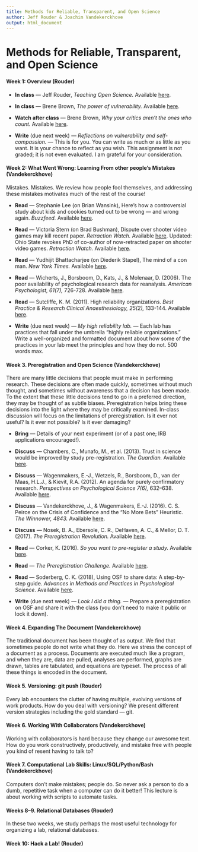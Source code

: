 ```yaml
---
title: Methods for Reliable, Transparent, and Open Science 
author: Jeff Rouder & Joachim Vandekerckhove 
output: html_document
---
```


# Methods for Reliable, Transparent, and Open Science 

#### Week 1: **Overview** (Rouder)

- **In class** --- Jeff Rouder, *Teaching Open Science.* Available [here](https://osf.io/wu8nq/).

- **In class** --- Brene Brown, *The power of vulnerability.* Available [here](https://www.ted.com/talks/brene_brown_on_vulnerability).

- **Watch after class** --- Brene Brown, *Why your critics aren't the ones who count.* Available [here](http://99u.com/videos/20052/brene-brown-stop-focusing-on-your-critics).

- **Write** (due next week) --- *Reflections on vulnerability and self-compassion.* --- This is for you.  You can write as much or as little as you want.  It is your chance to reflect as you wish.  This assignment is not graded; it is not even evaluated.  I am grateful for your consideration.

#### Week 2: **What Went Wrong: Learning From other people's Mistakes** (Vandekerckhove)

Mistakes. Mistakes.  We review how people fool themselves, and addressing these mistakes motivates much of the rest of the course!

- **Read** --- Stephanie Lee (on Brian Wansink), Here’s how a controversial study about kids and cookies turned out to be wrong — and wrong again. *Buzzfeed.* Available [here](https://www.buzzfeed.com/stephaniemlee/who-really-ate-the-apples-though?utm_term=.nlBadBdW3#.srB59g9L2).

- **Read** ---  Victoria Stern (on Brad Bushman), Dispute over shooter video games may kill recent paper. *Retraction Watch.* Available [here](http://retractionwatch.com/2016/12/09/dispute-shooter-video-games-may-kill-recent-paper/).
Updated: Ohio State revokes PhD of co-author of now-retracted paper on shooter video games. *Retraction Watch.* Available [here](http://retractionwatch.com/2017/08/25/co-author-now-retracted-paper-shooter-video-games-may-phd-revoked/).

- **Read** --- Yudhijit Bhattacharjee (on Diederik Stapel), The mind of a con man. *New York Times.* Available [here](http://www.nytimes.com/2013/04/28/magazine/diederik-stapels-audacious-academic-fraud.html?pagewanted=all).

- **Read** --- Wicherts, J., Borsboom, D., Kats, J., & Molenaar, D. (2006). The poor availability of psychological research data for reanalysis. *American Psychologist, 61(7),* 726-728. Available [here](https://github.com/rouderj/transparent-science-course/blob/master/readings/wicherts2006.pdf).

- **Read** --- Sutcliffe, K. M. (2011). High reliability organizations. *Best Practice & Research Clinical Anaesthesiology, 25(2),* 133-144. Available [here](https://github.com/rouderj/transparent-science-course/blob/master/readings/sutcliffe2011.pdf).

- **Write** (due next week) --- *My high reliability lab.* --- Each lab has practices that fall under the umbrella "highly reliable organizations."  Write a well-organized and formatted document about how some of the practices in your lab meet the principles and how they do not. 500 words max.

#### Week 3.  **Preregistration and Open Science**  (Vandekerckhove)

There are many little decisions that people must make in performing research. These decisions are often made quickly, sometimes without much thought, and sometimes without awareness that a decision has been made.  To the extent that these little decisions tend to go in a preferred direction, they may be thought of as subtle biases.   Preregistration helps bring these decisions into the light where they may be critically examined. In-class discussion will focus on the limitations of preregistration. Is it ever not useful? Is it ever not possible? Is it ever damaging?

- **Bring** --- Details of your next experiment (or of a past one; IRB applications encouraged!).

- **Discuss** --- Chambers, C., Munafo, M., et al. (2013). Trust in science would be improved by study pre-registration. *The Guardian.* Available [here](https://www.theguardian.com/science/blog/2013/jun/05/trust-in-science-study-pre-registration).

- **Discuss** --- Wagenmakers, E.-J., Wetzels, R., Borsboom, D., van der Maas, H.L.J., & Kievit, R.A. (2012). An agenda for purely confirmatory research. *Perspectives on Psychological Science 7(6),* 632–638. Available [here](https://github.com/rouderj/transparent-science-course/blob/master/readings/wagenmakers2012.pdf).

- **Discuss** --- Vandekerckhove, J., & Wagenmakers, E.-J. (2016). C. S. Peirce on the Crisis of Confidence and the "No More Bets" Heuristic. *The Winnower, 4843.* Available [here](https://github.com/rouderj/transparent-science-course/blob/master/readings/vandekerckhove2016.pdf).
 
- **Discuss** --- Nosek, B. A., Ebersole, C. R., DeHaven, A. C., & Mellor, D. T. (2017). *The Preregistration Revolution.* Available [here](https://osf.io/2dxu5).

- **Read** --- Corker, K. (2016). *So you want to pre-register a study.* Available [here](https://scienceofpsych.wordpress.com/2016/02/05/so-you-want-to-pre-register-a-study/).

- **Read** --- *The Preregistration Challenge.* Available [here](https://cos.io/prereg/).

- **Read** --- Soderberg, C. K. (2018), Using OSF to share data: A step-by-step guide. *Advances in Methods and Practices in Psychological Science*. Available [here](https://github.com/rouderj/transparent-science-course/blob/master/readings/soderberg2018.pdf).

- **Write** (due next week) --- *Look I did a thing.* --- Prepare a preregistration on OSF and share it with the class (you don't need to make it public or lock it down).

#### Week 4. **Expanding The Document** (Vandekerckhove)

The traditional document has been thought of as output.  We find that sometimes people do not write what they do.  Here we stress the concept of a document as a process.  Documents are executed much like a program, and when they are, data are pulled, analyses are performed, graphs are drawn, tables are tabulated, and equations are typeset.  The process of all these things is encoded in the document.

#### Week 5. **Versioning: git push** (Rouder)

Every lab encounters the clutter of having multiple, evolving versions of work products.  How do you deal with versioning?  We present different version strategies including the gold standard --- git.

#### Week 6. **Working With Collaborators** (Vandekerckhove)

Working with collaborators is hard because they change our awesome text.  How do you work constructively, productively, and mistake free with people you kind of resent having to  talk to?

#### Week 7. **Computational Lab Skills: Linux/SQL/Python/Bash** (Vandekerckhove)

Computers don't make mistakes; people do.  So never ask a person to do a dumb, repetitive task when a computer can do it better!  This lecture is about working with scripts to automate tasks.

#### Weeks 8--9. **Relational Databases** (Rouder)

In these two weeks, we study perhaps the most useful technology for organizing a lab, relational databases. 

#### Week 10: **Hack a Lab!** (Rouder)

